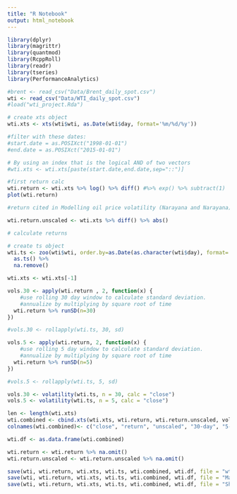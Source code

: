 ```yaml
---
title: "R Notebook"
output: html_notebook
---
```


```r
library(dplyr)
library(magrittr)
library(quantmod)
library(RcppRoll)
library(readr)
library(tseries)
library(PerformanceAnalytics)
```



```r
#brent <- read_csv("Data/Brent_daily_spot.csv")
wti <- read_csv("Data/WTI_daily_spot.csv")
#load("wti_project.Rda")
```

```r
# create xts object
wti.xts <- xts(wti$wti, as.Date(wti$day, format='%m/%d/%y'))

#filter with these dates:
#start.date = as.POSIXct("1998-01-01")
#end.date = as.POSIXct("2015-01-01")

# By using an index that is the logical AND of two vectors
#wti.xts <- wti.xts[paste(start.date,end.date,sep="::")]
```


```r
#first return calc
wti.return <- wti.xts %>% log() %>% diff() #%>% exp() %>% subtract(1)
plot(wti.return)
```

```r
#return cited in Modelling oil price volatility (Narayana and Narayana)

wti.return.unscaled <- wti.xts %>% diff() %>% abs()
```



```r
# calculate returns

# create ts object
wti.ts <- zoo(wti$wti, order.by=as.Date(as.character(wti$day), format='%m/%d/%y')) %>%
  as.ts() %>%
  na.remove()

wti.xts <- wti.xts[-1]
```


```r
vols.30 <- apply(wti.return , 2, function(x) {
    #use rolling 30 day window to calculate standard deviation.
    #annualize by multiplying by square root of time
  wti.return %>% runSD(n=30)
})

#vols.30 <- rollapply(wti.ts, 30, sd)

```

```r
vols.5 <- apply(wti.return, 2, function(x) {
    #use rolling 5 day window to calculate standard deviation.
    #annualize by multiplying by square root of time
  wti.return %>% runSD(n=5)
})

#vols.5 <- rollapply(wti.ts, 5, sd)
```

```r
vols.30 <- volatility(wti.ts, n = 30, calc = "close")
vols.5 <- volatility(wti.ts, n = 5, calc = "close")
```

```r
len <- length(wti.xts)
wti.combined <- cbind.xts(wti.xts, wti.return, wti.return.unscaled, vols.30, vols.5) %>% na.omit()
colnames(wti.combined)<- c("close", "return", "unscaled", "30-day", "5-day")
```


```r
wti.df <- as.data.frame(wti.combined)

wti.return <- wti.return %>% na.omit()
wti.return.unscaled <- wti.return.unscaled %>% na.omit()
```




```r
save(wti, wti.return, wti.xts, wti.ts, wti.combined, wti.df, file = "wti_project.Rda")
save(wti, wti.return, wti.xts, wti.ts, wti.combined, wti.df, file = "Manuscript/wti_project.Rda")
save(wti, wti.return, wti.xts, wti.ts, wti.combined, wti.df, file = "ShinyApp/OilVolatility/wti_project.Rda")

```